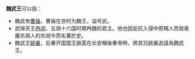 '''魏武王'''可以指：
*魏武帝[[曹操|曹操]]，曹操在世时为魏王，谥号武。
*武悼天王[[冉闵|冉闵]]，五胡十六国时期冉魏的君主。他也因反抗入侵中原羯人而發表屠杀胡人的杀胡令而名著於史。
*魏武王[[姚襄|姚襄]]，后秦开国国王姚萇在长安稱後秦帝時，將其兄姚襄追諡為魏武王。

{{disambig|W|cat=三字封號消歧义}}
